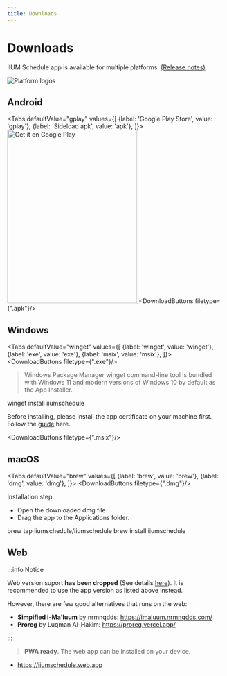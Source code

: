 ```yaml
---
title: Downloads
---
```



# Downloads

IIUM Schedule app is available for multiple platforms. [(Release notes)](/changelog)

![Platform logos](/img/platform-logos.png)

## Android

<Tabs
    defaultValue="gplay"
    values={[
        {label: 'Google Play Store', value: 'gplay'},
        {label: 'Sideload apk', value: 'apk'},
    ]}>
    <TabItem value="gplay">
    <a href="https://play.google.com/store/apps/details?id=com.iqfareez.iiumschedule&utm_source=website&pcampaignid=pcampaignidMKT-Other-global-all-co-prtnr-py-PartBadge-Mar2515-1">
    <img
    alt="Get it on Google Play"
    src="https://play.google.com/intl/en_us/badges/static/images/badges/en_badge_web_generic.png"
    width="300"
    height="400"/>
    </a>
    </TabItem>
    <TabItem value="apk"><DownloadButtons filetype={".apk"}/>
    </TabItem>

</Tabs>

## Windows

<Tabs
    defaultValue="winget"
    values={[
        {label: 'winget', value: 'winget'},
        {label: 'exe', value: 'exe'},
        {label: 'msix', value: 'msix'},
    ]}>
    <TabItem value="exe">
        <DownloadButtons filetype={".exe"}/>
    </TabItem>
    <TabItem value="winget">
        <blockquote> Windows Package Manager winget command-line tool is bundled with Windows 11 and modern versions of Windows 10 by default as the App Installer.</blockquote>
        <CodeBlock language="powershell">
            winget install iiumschedule
        </CodeBlock>
    </TabItem>
    <TabItem value="msix">
        <p>Before installing, please install the app certificate on your machine first. Follow the <a
            href="../windows-cert">guide</a> here.</p>
        <DownloadButtons filetype={".msix"}/>
    </TabItem>
</Tabs>

## macOS

<Tabs
    defaultValue="brew"
    values={[
        {label: 'brew', value: 'brew'},
        {label: 'dmg', value: 'dmg'},
    ]}>
    <TabItem value="dmg">
        <DownloadButtons filetype={".dmg"}/>
        <br/>
        <p>
            Installation step:
            <ul>
                <li>Open the downloaded dmg file.</li>
                <li>Drag the app to the Applications folder.</li>
            </ul>
        </p>
    </TabItem>
    <TabItem value="brew">
        <CodeBlock language="bash">
            brew tap iiumschedule/iiumschedule
        </CodeBlock>
        <CodeBlock language="bash">
            brew install iiumschedule
        </CodeBlock>
    </TabItem>
</Tabs>


## Web

:::info Notice

Web version suport **has been dropped** (See details [here](https://github.com/iqfareez/iium_schedule/issues/60)).
It is recommended to use the app version as listed above instead. 

However, there are few good alternatives that runs on the web:
- **Simpified i-Ma'luum** by nrmnqdds: https://imaluum.nrmnqdds.com/
- **Proreg** by Luqman Al-Hakim: https://proreg.vercel.app/

:::

> **PWA ready**. The web app can be installed on your device.

- https://iiumschedule.web.app
